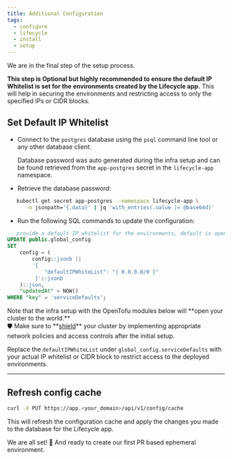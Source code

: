 ```yaml
---
title: Additional Configuration
tags:
  - configure
  - lifecycle
  - install
  - setup
---
```



We are in the final step of the setup process.

**This step is Optional but highly recommended to ensure the default IP Whitelist is set for the environments created by the Lifecycle app.** This will help in securing the environments and restricting access to only the specified IPs or CIDR blocks.

## Set Default IP Whitelist

- Connect to the `postgres` database using the `psql` command line tool or any other database client.

  <Callout type="info">

  Database password was auto generated during the infra setup and can be found
  retrieved from the `app-postgres` secret in the `lifecycle-app`
  namespace.

  </Callout>

- Retrieve the database password:

```sh
   kubectl get secret app-postgres --namespace lifecycle-app \
      -o jsonpath='{.data}' | jq 'with_entries(.value |= @base64d)'
```

- Run the following SQL commands to update the configuration:

```sql
-- provide a default IP whitelist for the environments, default is open to all IPs
UPDATE public.global_config
SET
    config = (
        config::jsonb ||
        '{
            "defaultIPWhiteList": "{ 0.0.0.0/0 }"
         }'::jsonb
    )::json,
    "updatedAt" = NOW()
WHERE "key" = 'serviceDefaults';
```

<Callout type="error" emoji="⚠️">
  Note that the infra setup with the OpenTofu modules below will **open your
  cluster to the world.** <br />
  🛡️ Make sure to **<a href="https://translate.google.com/details?sl=auto&tl=hy&text=shield&op=translate">shield</a>** your cluster by implementing appropriate network policies
  and access controls after the initial setup.

Replace the `defaultIPWhiteList` under `global_config.serviceDefaults` with your actual IP whitelist or CIDR block to restrict access to the deployed environments.

</Callout>

---

## Refresh config cache

```sh
curl -X PUT https://app.<your_domain>/api/v1/config/cache
```

This will refresh the configuration cache and apply the changes you made to the database for the Lifecycle app.

We are all set! 🎉 And ready to create our first PR based ephemeral environment.
